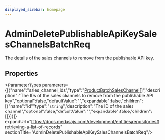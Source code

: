 ```yaml
---
displayed_sidebar: homepage
---
```



# AdminDeletePublishableApiKeySalesChannelsBatchReq

The details of the sales channels to remove from the publishable API key.

## Properties

<ParameterTypes parameters={[{"name":"sales_channel_ids","type":"[ProductBatchSalesChannel](medusa.ProductBatchSalesChannel.mdx)[]","description":"The IDs of the sales channels to remove from the publishable API key","optional":false,"defaultValue":"","expandable":false,"children":[{"name":"id","type":"`string`","description":"The ID of the sales channel","optional":false,"defaultValue":"","expandable":false,"children":[]}]}]} expandUrl="https://docs.medusajs.com/development/entities/repositories#retrieving-a-list-of-records" sectionTitle="AdminDeletePublishableApiKeySalesChannelsBatchReq"/>

